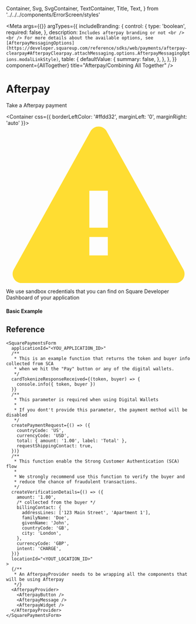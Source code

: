   Container,
  Svg,
  SvgContainer,
  TextContainer,
  Title,
  Text,
} from '../../../components/ErrorScreen/styles'

<Meta
  args={{}}
  argTypes={{
    includeBranding: {
      control: {
        type: 'boolean',
        required: false,
      },
      description: `Includes afterpay branding or not <br /> <br /> For more details about the available options, see [AfterpayMessagingOptions](https://developer.squareup.com/reference/sdks/web/payments/afterpay-clearpay#AfterpayClearpay.attachMessaging.options.AfterpayMessagingOptions.modalLinkStyle)`,
      table: {
        defaultValue: {
          summary: false,
        },
      },
    },
  }}
  component={AllTogether}
  title="Afterpay/Combining All Together"
/>

# Afterpay

Take a Afterpay payment

<Container css={{ borderLeftColor: '#ffdd32', marginLeft: '0', marginRight: 'auto' }}>
  <SvgContainer>
    <Svg height={17} viewBox="0 0 20 17" width={20}>
      <path
        d="M10.874.573l8.3 14.941A1 1 0 0118.3 17H1.7a1 1 0 01-.875-1.486l8.3-14.94a1 1 0 011.75 0zM9 12v2h2v-2H9zm2-1V7H9v4h2z"
        fill="#ffdd32"
        fillRule="evenodd"
      />
    </Svg>
  </SvgContainer>

  <TextContainer>
    <Title css={{ fontWeight: 600 }}>You will not be charged for using this payment method</Title>
    <Text>
      We use sandbox credentials that you can find on Square Developer Dashboard
      of your application
    </Text>
  </TextContainer>
</Container>

#### Basic Example

<Canvas>
  <Story name="CombiningAllTogether" story={AllTogether} />
</Canvas>

<ArgsTable story="CombiningAllTogether" />

## Reference

```tsx
<SquarePaymentsForm
  applicationId="<YOU_APPLICATION_ID>"
  /**
   * This is an example function that returns the token and buyer info collected from SCA
   * when we hit the "Pay" button or any of the digital wallets.
   */
  cardTokenizeResponseReceived={(token, buyer) => {
    console.info({ token, buyer })
  }}
  /**
   * This parameter is required when using Digital Wallets
   *
   * If you dont't provide this parameter, the payment method will be disabled
   */
  createPaymentRequest={() => ({
    countryCode: 'US',
    currencyCode: 'USD',
    total: { amount: '1.00', label: 'Total' },
    requestShippingContact: true,
  })}
  /**
   * This function enable the Strong Customer Authentication (SCA) flow
   *
   * We strongly recommend use this function to verify the buyer and
   * reduce the chance of fraudulent transactions.
   */
  createVerificationDetails={() => ({
    amount: '1.00',
    /* collected from the buyer */
    billingContact: {
      addressLines: ['123 Main Street', 'Apartment 1'],
      familyName: 'Doe',
      givenName: 'John',
      countryCode: 'GB',
      city: 'London',
    },
    currencyCode: 'GBP',
    intent: 'CHARGE',
  })}
  locationId="<YOUT_LOCATION_ID>"
>
  {/**
   * An AfterpayProvider needs to be wrapping all the components that will be using Afterpay
   */}
  <AfterpayProvider>
    <AfterpayButton />
    <AfterpayMessage />
    <AfterpayWidget />
  </AfterpayProvider>
</SquarePaymentsForm>
```
